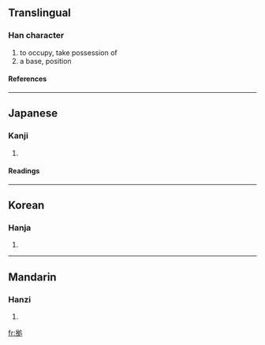 ==Translingual==
===Han character===
{{Han char|rn=64|rad=手|as=05|sn=8|four=|canj=手竹水弓 (QHEN)}}
# to occupy, take possession of
# a base, position
====References====
{{Han ref|kx=0427.161|dkj=11985|dj=0776.110|hdz=31856.031|uh=62E0|ud=25312}}
----
==Japanese==
===Kanji===
{{ja-kanji|grade=c|rs=手05}}
# {{defn|Japanese}} 
====Readings====
{{ja-readings|on=[[きょ]] (kyo), [[こ]] (ko)|kun=[[よる]] (yoru)}}
----
==Korean==
===Hanja===
{{ko-hanja|hangeul=거|eumhun=|rv=geo|mr=kŏ|y=ke}}
# {{defn|Korean}}
----
==Mandarin==
===Hanzi===
{{cmn-hanzi|pin=[[jù]] ([[ju4]])|wg=chü<sup>4</sup>}}
# {{defn|Mandarin}}

[[fr:拠]]